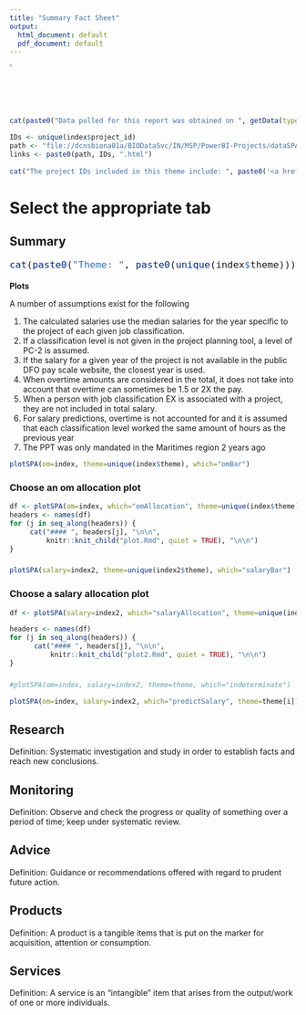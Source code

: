 ```yaml
---
title: "Summary Fact Sheet"
output:
  html_document: default
  pdf_document: default
---
```


<a href ="file://dcnsbiona01a/BIODataSvc/IN/MSP/PowerBI-Projects/dataSPA/outputs/hub/dataSPA.html"><img src="home.png" width="2%"></a>

```r
cat(paste0("Data pulled for this report was obtained on ", getData(type="om_date", age=30, cookie=cookie)))

```

```r
IDs <- unique(index$project_id)
path <- "file://dcnsbiona01a/BIODataSvc/IN/MSP/PowerBI-Projects/dataSPA/outputs/reports/"
links <- paste0(path, IDs, ".html")
 
cat("The project IDs included in this theme include: ", paste0('<a href="',links,'">',IDs,'</a>', collapse=","))

```

# Select the appropriate tab {.tabset}

## Summary

 <font size="4">
```r
cat(paste0("Theme: ", paste0(unique(index$theme))))
```
</font>

**Plots**

A number of assumptions exist for the following

1. The calculated salaries use the median salaries for the year specific to the project of each given job classification. 
2. If a classification level is not given in the project planning tool, a level of PC-2 is assumed. 
3. If the salary for a given year of the project is not available in the public DFO pay scale website, the closest year is used.
4. When overtime amounts are considered in the total, it does not take into account that overtime can sometimes be 1.5 or 2X the pay.
5. When a person with job classification EX is associated with a project, they are not included in total salary.
6. For salary predictions, overtime is not accounted for and it is assumed that each classification level worked the same amount of hours as the previous year
7. The PPT was only mandated in the Maritimes region 2 years ago

```r
plotSPA(om=index, theme=unique(index$theme), which="omBar")
```

### Choose an om allocation plot {.tabset .tabset-dropdown}

```r
df <- plotSPA(om=index, which="omAllocation", theme=unique(index$theme), dataframe = TRUE)
headers <- names(df)
for (j in seq_along(headers)) {
     cat("#### ", headers[j], "\n\n",
         knitr::knit_child("plot.Rmd", quiet = TRUE), "\n\n")
}

```

### {-}


```r
plotSPA(salary=index2, theme=unique(index2$theme), which="salaryBar")
```


### Choose a salary allocation plot {.tabset .tabset-dropdown}

```r
df <- plotSPA(salary=index2, which="salaryAllocation", theme=unique(index2$theme), dataframe = TRUE)

headers <- names(df)
for (j in seq_along(headers)) {
      cat("#### ", headers[j], "\n\n",
          knitr::knit_child("plot2.Rmd", quiet = TRUE), "\n\n")
}

```

### {-}



```r
#plotSPA(om=index, salary=index2, theme=theme, which="indeterminate")
```


```r

plotSPA(om=index, salary=index2, which="predictSalary", theme=theme[i])

```


## Research

Definition: Systematic investigation and study in order to establish facts and reach new conclusions. 

## Monitoring

Definition: Observe and check the progress or quality of something over a period of time; keep under systematic review. 

## Advice

Definition: Guidance or recommendations offered with regard to prudent future action.  

## Products

Definition: A product is a tangible items that is put on the marker for acquisition, attention or consumption.


## Services

Definition: A service is an “intangible” item that arises from the output/work of one or more individuals. 

# {-}


